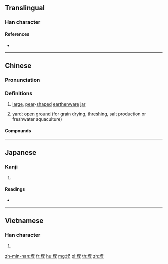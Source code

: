 ==Translingual==

===Han character===
{{Han char|rn=32|rad=土|as=07|sn=10|four=46114|canj=GRHG,GRMG|ids=⿰土呈}}

====References====
* {{Han ref|kx=0230.121|dkj=05150|hdz=10444.100|uh=57D5|ud=22485|bh=D14C|bd=53580}}

----

==Chinese==
{{zh-forms}}

===Pronunciation===
{{zh-pron
|m=chéng
|c=cing4
|md=diàng
|mn=tiâⁿ
|cat=n
}}

===Definitions===
{{zh-hanzi}}

# [[large]], [[pear]]-[[shape]]d [[earthenware]] [[jar]]
# {{lb|zh|Min}} [[yard]]; [[open]] [[ground]] (for grain drying, [[thresh]]ing, salt production or freshwater aquaculture)

====Compounds====
{{zh-der|鹽埕}}

----

==Japanese==

===Kanji===
{{ja-kanji|grade=|rs=土07}}

# {{defn|lang=ja|sort=土07}}

====Readings====
* {{ja-readings|on=[[てい]] (tei)|kun=[[びん]] (bin)}}

----

==Vietnamese==

===Han character===
{{vi-hantu|[[trình]], [[chĩnh]], [[chình]]|rs=土07}}

# {{defn|lang=vi}}

[[zh-min-nan:埕]]
[[fr:埕]]
[[hu:埕]]
[[mg:埕]]
[[pl:埕]]
[[th:埕]]
[[zh:埕]]